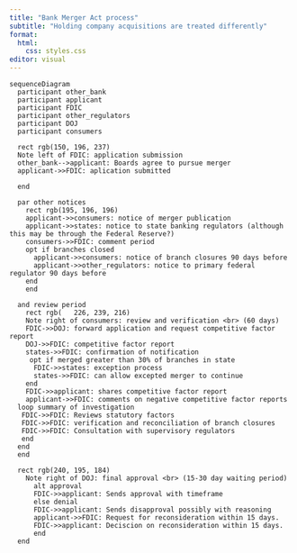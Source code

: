 ---
title: "Bank Merger Act process"
subtitle: "Holding company acquisitions are treated differently"
format:
  html:
    css: styles.css
editor: visual
---


```{mermaid}

sequenceDiagram
  participant other_bank
  participant applicant
  participant FDIC
  participant other_regulators
  participant DOJ
  participant consumers

  rect rgb(150, 196, 237)
  Note left of FDIC: application submission
  other_bank-->applicant: Boards agree to pursue merger
  applicant->>FDIC: aplication submitted

  end
  
  par other notices 
    rect rgb(195, 196, 196)
    applicant->>consumers: notice of merger publication
    applicant->>states: notice to state banking regulators (although this may be through the Federal Reserve?)
    consumers->>FDIC: comment period
    opt if branches closed 
      applicant->>consumers: notice of branch closures 90 days before
      applicant->>other_regulators: notice to primary federal regulator 90 days before
    end
    end

  and review period
    rect rgb(	226, 239, 216)
    Note right of consumers: review and verification <br> (60 days) 
    FDIC->>DOJ: forward application and request competitive factor report
    DOJ->>FDIC: competitive factor report 
    states->>FDIC: confirmation of notification
     opt if merged greater than 30% of branches in state
      FDIC->>states: exception process 
      states->>FDIC: can allow excepted merger to continue
    end
    FDIC->>applicant: shares competitive factor report
    applicant->>FDIC: comments on negative competitive factor reports 
  loop summary of investigation
   FDIC->>FDIC: Reviews statutory factors
   FDIC->>FDIC: verification and reconciliation of branch closures 
   FDIC->>FDIC: Consultation with supervisory regulators
   end
  end
  end
  
  rect rgb(240, 195, 184)
    Note right of DOJ: final approval <br> (15-30 day waiting period)
      alt approval
      FDIC->>applicant: Sends approval with timeframe
      else denial 
      FDIC->>applicant: Sends disapproval possibly with reasoning
      applicant->>FDIC: Request for reconsideration within 15 days.
      FDIC->>applicant: Deciscion on reconsideration within 15 days.
      end
  end
    
```
